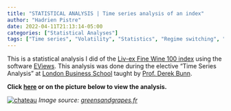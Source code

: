 ```yaml
---
title: "STATISTICAL ANALYSIS | Time series analysis of an index"
author: "Hadrien Pistre"
date: 2022-04-11T21:13:14-05:00
categories: ["Statistical Analyses"]
tags: ["Time series", "Volatility", "Statistics", "Regime switching", "EViews"]
---
```


This is a statistical analysis I did of the <a href="https://www.liv-ex.com/news-insights/indices/" target="_blank">Liv-ex Fine Wine 100 index</a> using the software <a href="https://www.eviews.com/home.html" target="_blank">EViews</a>. This analysis was done during the elective "Time Series Analysis" at <a href="https://www.london.edu/" target="_blank">London Business School</a> taught by <a href="https://www.london.edu/faculty-and-research/faculty-profiles/b/bunn-dw" target="_blank">Prof. Derek Bunn</a>.

**Click <a href="https://www.hadrienpistre.com/time_series_liv_ex_benchmark.pdf" target="_blank">here</a> or on the picture below to view the analysis.**

[![chateau](https://www.hadrienpistre.com/chateau.jpg)](https://www.hadrienpistre.com/time_series_liv_ex_benchmark.pdf)
*Image source: <a href="https://greensandgrapes.fr" target="_blank">greensandgrapes.fr</a>*